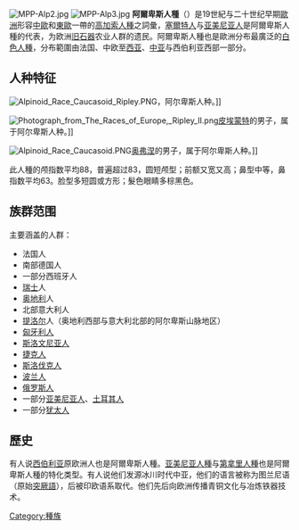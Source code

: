 {{expand|time=2010-05-14T07:48:38+00:00}}{{unreferenced|time=2011-6-19}}
[[File:MPP-Alp2.jpg|thumb]]
[[File:MPP-Alp3.jpg|thumb]]
'''阿爾卑斯人種'''（{{lang-en|'''Alpine race'''}}）是19世紀与二十世纪早期[[歐洲|歐洲]]形容[[中歐|中歐]]和[[東歐|東歐]]一帶的[[高加索人種|高加索人種]]之詞彙，[[塞爾特人|塞爾特人]]与[[亚美尼亚人|亚美尼亚人]]是阿爾卑斯人種的代表，为欧洲[[舊石器時代|旧石器]]农业人群的遗民。阿爾卑斯人種也是歐洲分布最廣泛的[[白色人種|白色人種]]，分布範圍由法国、中欧至[[西亚|西亚]]、[[中亚|中亚]]与西伯利亚西部一部分。

== 人种特征 ==
[[File:Alpinoid_Race_Caucasoid_Ripley.PNG|thumb]]，阿尔卑斯人种。]]

[[File:Photograph_from_The_Races_of_Europe,_Ripley_II.png|thumb]][[皮埃蒙特|皮埃蒙特]]的男子，属于阿尔卑斯人种。]]

[[File:Alpinoid_Race_Caucasoid.PNG|thumb]][[奥弗涅|奥弗涅]]的男子，属于阿尔卑斯人种。]]

此人種的颅指数平均88，普遍超过83，圆短颅型；前额又宽又高；鼻型中等，鼻指数平均63。脸型多短圆或方形；髮色眼睛多棕黑色。

== 族群范围 ==
主要涵盖的人群：
* 法国人
* 南部德国人
* 一部分西班牙人
* [[瑞士|瑞士]]人
* [[奥地利|奥地利]]人
* 北部意大利人
* [[提洛尔|提洛尔]]人（奥地利西部与意大利北部的阿尔卑斯山脉地区）
* [[匈牙利人|匈牙利人]]
* [[斯洛文尼亚人|斯洛文尼亚人]]
* [[捷克人|捷克人]]
* [[斯洛伐克人|斯洛伐克人]]
* [[波兰人|波兰人]]
* [[俄罗斯人|俄罗斯人]]
* 一部分[[亚美尼亚人|亚美尼亚人]]、[[土耳其人|土耳其人]]
* 一部分[[犹太人|犹太人]]

==歷史==
有人说[[西伯利亚|西伯利亚]]原欧洲人也是阿爾卑斯人種。[[亚美尼亚人種|亚美尼亚人種]]与[[第拿里人種|第拿里人種]]也是阿爾卑斯人種的特化类型。有人说他们发源冰川时代中亚，他们的语言被称为图兰尼语（原始[[突厥語|突厥語]]），后被印欧语系取代。他们先后向欧洲传播青铜文化与冶炼铁器技术。


{{种族的划分}}
[[Category:種族|Category:種族]]